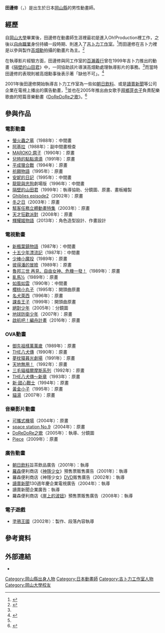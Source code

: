 {{noteTA
|G1=Ghibli
|1=zh-cn:亚基拉; zh-hk:亞基拉; zh-mo:亞基拉; zh-sg:亚基拉; zh-tw:阿基拉
|2=zh-cn:佛兰德的狗; zh-hk:義犬報恩; zh-mo:義犬報恩; zh-sg:佛兰德的狗; zh-tw:龍龍與忠狗
|3=zh-cn:鲁邦; zh-hk:雷朋; zh-mo:雷朋; zh-sg:鲁邦; zh-tw:魯邦
|4=zh-hans:便利店; zh-hant:便利商店
}}
{{Infobox ACG creator
|name= 田邊修
|job= 動畫師、動畫導演
|sex= 男
|date of birth= {{Birth year and age|1965}}
|place of birth= [[岡山縣|岡山縣]]
|date of death=
|place of death=
|nationality= {{JPN}}
|educate=[[岡山大學|岡山大學]]教育學部美術學科<ref name="Page73">{{cite book |script-title=ja:かぐや姫の物語 ビジュアルガイド  |date=2013年11月22日 |publisher=[[角川書店|角川書店]] |isbn=978-404-110568-9 |page=73頁 |accessdate=2014年6月11日 }}</ref>
|work= 《[[DoReDoRe之歌|DoReDoRe之歌]]》
}}
{{Japanese
|japanese=田辺 修
|kana=たなべ おさむ
|romaji=Tanabe Osamu
}}

'''田邊修'''（{{lang-ja|田辺修}}，{{bd|1965年|catIdx=Tanabe Osamu}}）是出生於日本[[岡山縣|岡山縣]]的男性動畫師。

== 經歷 ==
自[[岡山大學|岡山大學]]畢業後，田邊修在動畫師生涯裡最初是進入Oh!Production裡工作，之後以[[自由職業|自由職業]]身份持續一段時期、則進入了[[吉卜力工作室|吉卜力工作室]]。<ref>{{cite book |script-title=ja:かぐや姫の物語 ロマンアルバム |date=2014年3月1日 |publisher=[[德間書店|德間書店]] |isbn=978-419-720381-9 |page=10頁 |accessdate=2014年6月11日 }}</ref>而田邊修在吉卜力裡是以參與製作[[高畑勳|高畑勳]]拍攝的動畫片為主。<ref name="page64">{{cite book |script-title=ja:ホーホケキョ となりの山田くん ロマンアルバム |date=1999年10月10日 |publisher=[[德間書店|德間書店]] |isbn=978-4-19-720088-7 |page=64頁 |accessdate=2014年5月26日}}</ref>

在執導影片經驗方面，田邊修與同工作室的[[百瀨義行|百瀨義行]]曾在1999年吉卜力推出的動畫《[[隔壁的山田君|隔壁的山田君]]》中，一同協助該片導演高畑勳處理執導影片的事務。<ref name="page64"/>而當時田邊修的表現則被高畑勳事後表示著「缺他不可」。<ref>{{Cite web |url=http://animestyle.jp/2014/02/06/6843/ |script-title=ja:西村義明プロデューサー　インタビュー 第２回　田辺修が納得するまで映画は作らない |publisher=Web Anime Style |date=2014年2月6日 |accessdate=2014年6月11日 |archive-date=2014年2月8日 |archive-url=https://web.archive.org/web/20140208003520/http://animestyle.jp/2014/02/06/6843/ |dead-url=no }}</ref>

2001年後田邊修開始執導吉卜力工作室為一些如[[朝日飲料|朝日飲料]]、或是[[讀賣新聞|讀賣新聞]]等公司企業在電視上播出的廣告動畫，<ref name="Page73"/>並也在2005年推出由女歌手[[拜鄉芽衣子|拜鄉芽衣子]]負責配樂歌曲的短篇音樂動畫《[[DoReDoRe之歌|DoReDoRe之歌]]》。<ref>{{Cite book |script-title=ja:BRUTUS特別編集 スタジオジブリ |location=日本 |publisher={{lang|ja|マガジンハウス}} |pages=58頁 |ISBN=978-4-83-878658-9 |accessdate=2014年5月26日}}</ref>

== 參與作品 ==
=== 電影動畫 ===
*[[螢火蟲之墓|螢火蟲之墓]]（1988年）：中間畫
*[[阿基拉_(電影)|阿基拉]]（1988年）：副中間畫檢查
*[[MAROKO_麿子|MAROKO 麿子]]（1990年）：原畫
*[[兒時的點點滴滴|兒時的點點滴滴]]（1991年）：原畫
*[[平成狸合戰|平成狸合戰]]（1994年）：原畫
*[[祈願物語|祈願物語]]（1995年）：原畫
*[[安妮的日記_(動畫)|安妮的日記]]（1995年）：中間畫
*[[龍龍與忠狗|龍龍與忠狗]]劇場版（1996年）：中間畫
*[[隔壁的山田君|隔壁的山田君]]（1999年）：執導協助、分鏡圖、原畫、畫板繪製
*[[Ghiblies_episode2|Ghiblies episode2]]（2002年）：原畫
*[[冬之日|冬之日]]（2003年）：原畫
*[[駭客任務立體動畫特集|駭客任務立體動畫特集]]（2003年）：原畫
*[[天才狂歡派對|天才狂歡派對]]（2008年）：原畫
*[[輝耀姬物語|輝耀姬物語]]（2013年）：角色造型設計、作畫設計

=== 電視動畫 ===
*[[新楓葉鎮物語|新楓葉鎮物語]]（1987年）：中間畫
*[[十五少年漂流記_(動畫)|十五少年漂流記]]（1987年）：中間畫
*[[少棒小魔投|少棒小魔投]]（1989年）：原畫
*[[彼得潘的冒險|彼得潘的冒險]]（1989年）：原畫
*[[魯邦三世_再見、自由女神、危機一發！|魯邦三世 再見、自由女神、危機一發！]]（1989年）：原畫
*[[亂馬½#亂馬½_熱鬥篇|亂馬½]]（1989年）：原畫
*[[如風如雲|如風如雲]]（1990年）：中間畫
*[[櫻桃小丸子|櫻桃小丸子]]（1995年）：開頭曲原畫
*[[名犬萊西|名犬萊西]]（1996年）：原畫
*[[課長王子|課長王子]]（1999年）：開頭曲原畫
*[[絕對少年|絕對少年]]（2005年）：分鏡圖
*[[地球防衛少年|地球防衛少年]]（2007年）：原畫
*[[啟航吧！編舟計畫|啟航吧！編舟計畫]]（2016年）：原畫

=== OVA動畫 ===
*[[御先祖樣萬萬歲|御先祖樣萬萬歲]]（1989年）：原畫
*[[THE八犬傳|THE八犬傳]]（1990年）：原畫
*[[夢枕獏暮光劇場|夢枕獏暮光劇場]]（1991年）：原畫
*[[天地無用！|天地無用！]]（1992年）：原畫
*[[三毛貓福爾摩斯系列|三毛貓福爾摩斯系列]]（1992年）：原畫
*[[THE八犬傳～新章|THE八犬傳～新章]]（1993年）：原畫
*[[新·甜心戰士|新·甜心戰士]]（1994年）：原畫
*[[黃金小子|黃金小子]]（1995年）：原畫
*[[貓湯|貓湯]]（2007年）：原畫

=== 音樂影片動畫 ===
*[[可攜式機場|可攜式機場]]（2004年）：原畫
*[[space_station_No.9|space station No.9]]（2004年）：原畫
*[[DoReDoRe之歌|DoReDoRe之歌]]（2005年）：執導、分鏡圖
*[[Piece_(新垣結衣單曲)|Piece]]（2009年）：原畫

=== 廣告動畫 ===
*[[朝日飲料|朝日飲料]]旨茶飲品廣告（2001年）：執導
*[[羅森_(便利店)|羅森]]便利商店《[[神隱少女|神隱少女]]》預售票販售廣告（2001年）：執導
*羅森便利商店《神隱少女》[[DVD|DVD]]販售廣告（2002年）：執導
*[[讀賣新聞|讀賣新聞]]130週年慶企業電視廣告（2004年）：執導
*讀賣新聞企業廣告{{nihongo|《DoReDoRe搬家篇》|どれどれ 引越し編、2005年}}：執導
*羅森便利商店《[[崖上的波妞|崖上的波妞]]》預售票販售廣告（2008年）：執導

=== 電子遊戲 ===
*[[塗鴉王國|塗鴉王國]]（2002年）：製作、段落內容執導

== 參考資料 ==
{{reflist}}

== 外部連結 ==
*{{imdb name|id=1502996|name=田邊修}}

{{吉卜力工作室}}

{{DEFAULTSORT:Tanabe Osamu}}
[[Category:岡山縣出身人物|Category:岡山縣出身人物]]
[[Category:日本動畫師|Category:日本動畫師]]
[[Category:吉卜力工作室人物|Category:吉卜力工作室人物]]
[[Category:岡山大學校友|Category:岡山大學校友]]